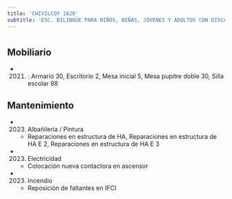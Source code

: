 ```yaml
---
title: 'CHIVILCOY 1820'
subtitle: 'ESC. BILINGÜE PARA NIÑOS, NIÑAS, JÓVENES Y ADULTOS CON DISCAPACIDAD AUDITIVA Y FORMACIÓN INTEGRAL N° 29 O MAGNASCO - ESC. INFANTIL ESPECIAL N° 27 DRA. LIDIA F. DE CORIAT - GABINETE MATERNO INFANTIL DE 18 - PI MAGNASCO'
---
```


#


## Mobiliario

*  (2021) : Armario 30, Escritorio 2, Mesa inicial 5, Mesa pupitre doble 30, Silla escolar 98 





## Mantenimiento

*  (2023) Albañileria / Pintura 
    + Reparaciones en estructura de HA, Reparaciones en estructura de HA E 2, Reparaciones en estructura de HA E 3

*  (2023) Electricidad 
    + Colocación nueva contactora en ascensor

*  (2023) Incendio 
    + Reposición de faltantes en IFCI



